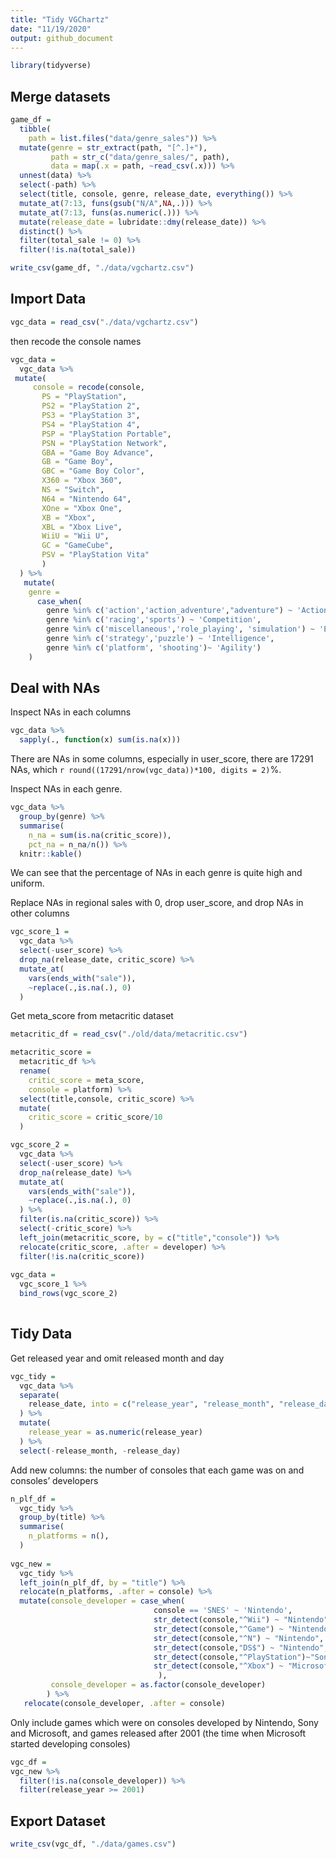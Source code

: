 ```yaml
---
title: "Tidy VGChartz"
date: "11/19/2020"
output: github_document
---
```


```r
library(tidyverse)
```

## Merge datasets

```r
game_df = 
  tibble(
    path = list.files("data/genre_sales")) %>% 
  mutate(genre = str_extract(path, "[^.]+"),
         path = str_c("data/genre_sales/", path),
         data = map(.x = path, ~read_csv(.x))) %>% 
  unnest(data) %>% 
  select(-path) %>% 
  select(title, console, genre, release_date, everything()) %>%              mutate_at(9:13, funs(gsub("m","",.))) %>% 
  mutate_at(7:13, funs(gsub("N/A",NA,.))) %>% 
  mutate_at(7:13, funs(as.numeric(.))) %>% 
  mutate(release_date = lubridate::dmy(release_date)) %>% 
  distinct() %>% 
  filter(total_sale != 0) %>% 
  filter(!is.na(total_sale)) 

write_csv(game_df, "./data/vgchartz.csv")
```

## Import Data

```r
vgc_data = read_csv("./data/vgchartz.csv")
```

then recode the console names

```r
vgc_data = 
  vgc_data %>% 
 mutate(
     console = recode(console, 
       PS = "PlayStation",
       PS2 = "PlayStation 2",
       PS3 = "PlayStation 3",
       PS4 = "PlayStation 4",
       PSP = "PlayStation Portable",
       PSN = "PlayStation Network",
       GBA = "Game Boy Advance",
       GB = "Game Boy",
       GBC = "Game Boy Color",
       X360 = "Xbox 360",
       NS = "Switch",
       N64 = "Nintendo 64",
       XOne = "Xbox One",
       XB = "Xbox",
       XBL = "Xbox Live",
       WiiU = "Wii U",
       GC = "GameCube",
       PSV = "PlayStation Vita"
       )
  ) %>% 
   mutate(
    genre = 
      case_when(
        genre %in% c('action','action_adventure',"adventure") ~ 'Action',
        genre %in% c('racing','sports') ~ 'Competition',
        genre %in% c('miscellaneous','role_playing', 'simulation') ~ 'Experience',
        genre %in% c('strategy','puzzle') ~ 'Intelligence',
        genre %in% c('platform', 'shooting')~ 'Agility')
    )
```


## Deal with NAs

Inspect NAs in each columns

```r
vgc_data %>% 
  sapply(., function(x) sum(is.na(x)))
```

There are NAs in some columns, especially in user_score, there are 17291 NAs, which `r round((17291/nrow(vgc_data))*100, digits = 2)`%.

Inspect NAs in each genre.

```r
vgc_data %>% 
  group_by(genre) %>% 
  summarise(
    n_na = sum(is.na(critic_score)),
    pct_na = n_na/n()) %>% 
  knitr::kable()
```

We can see that the percentage of NAs in each genre is quite high and uniform.

Replace NAs in regional sales with 0, drop user_score, and drop NAs in other columns

```r
vgc_score_1 = 
  vgc_data %>% 
  select(-user_score) %>%
  drop_na(release_date, critic_score) %>% 
  mutate_at(
    vars(ends_with("sale")),
    ~replace(.,is.na(.), 0)
  ) 
```

Get meta_score from metacritic dataset

```r
metacritic_df = read_csv("./old/data/metacritic.csv")

metacritic_score = 
  metacritic_df %>% 
  rename(
    critic_score = meta_score,
    console = platform) %>% 
  select(title,console, critic_score) %>% 
  mutate(
    critic_score = critic_score/10
  )

vgc_score_2 =
  vgc_data %>% 
  select(-user_score) %>% 
  drop_na(release_date) %>% 
  mutate_at(
    vars(ends_with("sale")),
    ~replace(.,is.na(.), 0)
  ) %>% 
  filter(is.na(critic_score)) %>% 
  select(-critic_score) %>% 
  left_join(metacritic_score, by = c("title","console")) %>% 
  relocate(critic_score, .after = developer) %>% 
  filter(!is.na(critic_score))
 
vgc_data = 
  vgc_score_1 %>% 
  bind_rows(vgc_score_2)
   
```


## Tidy Data

Get released year and omit released month and day

```r
vgc_tidy = 
  vgc_data %>%
  separate(
    release_date, into = c("release_year", "release_month", "release_day"), sep = "-", remove = TRUE
  ) %>% 
  mutate(
    release_year = as.numeric(release_year)
  ) %>% 
  select(-release_month, -release_day) 
```

Add new columns: the number of consoles that each game was on and consoles' developers 

```r
n_plf_df = 
  vgc_tidy %>% 
  group_by(title) %>% 
  summarise(
    n_platforms = n(),
  ) 
  
vgc_new = 
  vgc_tidy %>% 
  left_join(n_plf_df, by = "title") %>% 
  relocate(n_platforms, .after = console) %>% 
  mutate(console_developer = case_when(
                                console == 'SNES' ~ 'Nintendo',
                                str_detect(console,"^Wii") ~ "Nintendo",
                                str_detect(console,"^Game") ~ "Nintendo",
                                str_detect(console,"^N") ~ "Nintendo",
                                str_detect(console,"DS$") ~ "Nintendo",
                                str_detect(console,"^PlayStation")~"Sony",
                                str_detect(console,"^Xbox") ~ "Microsoft"
                                 ),
         console_developer = as.factor(console_developer)
        ) %>% 
   relocate(console_developer, .after = console) 
```

Only include games which were on consoles developed by Nintendo, Sony and Microsoft, and games released after 2001 (the time when Microsoft started developing consoles)

```r
vgc_df =
vgc_new %>% 
  filter(!is.na(console_developer)) %>% 
  filter(release_year >= 2001) 
```

## Export Dataset

```r
write_csv(vgc_df, "./data/games.csv")
```
